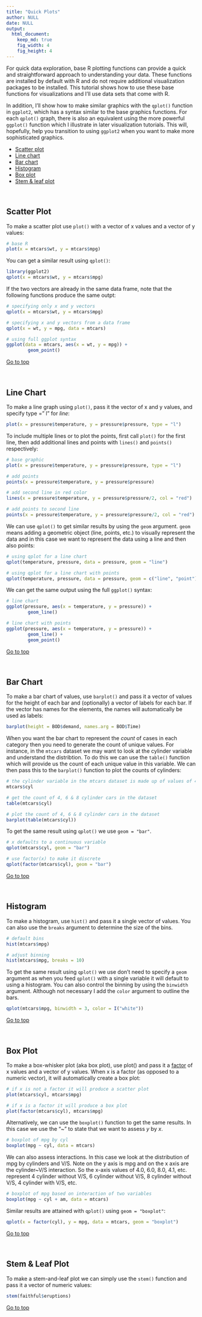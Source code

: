 ```yaml
---
title: "Quick Plots"
author: NULL
date: NULL
output:
  html_document:
    keep_md: true
    fig_width: 4
    fig_height: 4
---
```


For quick data exploration, base R plotting functions can provide a quick and straightforward approach to understanding your data. These functions are installed by default with R and do not require additional visualization packages to be installed. This tutorial shows how to use these base functions for visualizations and I'll use data sets that come with R.  

In addition, I'll show how to make similar graphics with the `qplot()` function in `ggplot2`, which has a syntax similar to the base graphics functions. For each `qplot()` graph, there is also an equivalent using the more powerful `ggplot()` function which I illustrate in later visualization tutorials. This will, hopefully, help you transition to using `ggplot2` when you want to make more sophisticated graphics. 

- [Scatter plot](#scatter)
- [Line chart](#line)
- [Bar chart](#bar)
- [Histogram](#histogram)
- [Box plot](#box)
- [Stem & leaf plot](#stem)

<br>

## Scatter Plot {#scatter}
To make a scatter plot use `plot()` with a vector of x values and a vector of y values:

```r
# base R
plot(x = mtcars$wt, y = mtcars$mpg)
```

You can get a similar result using `qplot()`:

```r
library(ggplot2)
qplot(x = mtcars$wt, y = mtcars$mpg)
```

If the two vectors are already in the same data frame, note that the following functions produce the same outpt:

```r

# specifying only x and y vectors
qplot(x = mtcars$wt, y = mtcars$mpg)

# specifying x and y vectors from a data frame
qplot(x = wt, y = mpg, data = mtcars)

# using full ggplot syntax
ggplot(data = mtcars, aes(x = wt, y = mpg)) +
        geom_point()
```

<a href="#top">Go to top</a>

<br>

## Line Chart {#line}
To make a line graph using `plot()`, pass it the vector of x and y values, and specify type =" l" for *line*:

```r
plot(x = pressure$temperature, y = pressure$pressure, type = "l")
```

To include multiple lines or to plot the points, first call `plot()` for the first line, then add additional lines and points with `lines()` and `points()` respectively: 

```r
# base graphic
plot(x = pressure$temperature, y = pressure$pressure, type = "l")

# add points
points(x = pressure$temperature, y = pressure$pressure)

# add second line in red color
lines(x = pressure$temperature, y = pressure$pressure/2, col = "red")

# add points to second line
points(x = pressure$temperature, y = pressure$pressure/2, col = "red")
```

We can use `qplot()` to get similar results by using the `geom` argument. `geom` means adding a geometric object (line, points, etc.) to visually represent the data and in this case we want to represent the data using a line and then also points:

```r
# using qplot for a line chart
qplot(temperature, pressure, data = pressure, geom = "line")

# using qplot for a line chart with points
qplot(temperature, pressure, data = pressure, geom = c("line", "point"))
```

We can get the same output using the full `ggplot()` syntax:
```r
# line chart
ggplot(pressure, aes(x = temperature, y = pressure)) +
        geom_line()

# line chart with points
ggplot(pressure, aes(x = temperature, y = pressure)) +
        geom_line() +
        geom_point()
```


<a href="#top">Go to top</a>

<br>

## Bar Chart {#bar}
To make a bar chart of values, use `barplot()` and pass it a vector of values for the height of each bar and (optionally) a vector of labels for each bar. If the vector has names for the elements, the names will automatically be used as labels:

```r
barplot(height = BOD$demand, names.arg = BOD$Time)
```

When you want the bar chart to represent the *count* of cases in each category then you need to generate the count of unique values. For instance, in the `mtcars` dataset we may want to look at the cylinder variable and understand the distribtion. To do this we can use the `table()` function which will provide us the count of each unique value in this variable.  We can then pass this to the `barplot()` function to plot the counts of cylinders:

```r
# the cylinder variable in the mtcars dataset is made up of values of 4, 6 & 8
mtcars$cyl

# get the count of 4, 6 & 8 cylinder cars in the dataset
table(mtcars$cyl)

# plot the count of 4, 6 & 8 cylinder cars in the dataset
barplot(table(mtcars$cyl))
```

To get the same result using `qplot()` we use `geom = "bar"`.

```r
# x defaults to a continuous variable
qplot(mtcars$cyl, geom = "bar")

# use factor(x) to make it discrete
qplot(factor(mtcars$cyl), geom = "bar")
```

<a href="#top">Go to top</a>

<br>

## Histogram {#histogram}
To make a histogram, use `hist()` and pass it a single vector of values. You can also use the `breaks` argument to determine the size of the bins.

```r
# default bins
hist(mtcars$mpg)

# adjust binning
hist(mtcars$mpg, breaks = 10)
```

To get the same result using `qplot()` we use don't need to specify a `geom` argument as when you feed `qplot()` with a single variable it will default to using a histogram. You can also control the binning by using the `binwidth` argument. Although not necessary I add the `color` argument to outline the bars.

```r
qplot(mtcars$mpg, binwidth = 3, color = I("white"))
```

<a href="#top">Go to top</a>

<br>

## Box Plot {#box}
To make a box-whisker plot (aka box plot), use plot() and pass it a <u>factor</u> of x values and a vector of y values. When x is a factor (as opposed to a numeric vector), it will automatically create a box plot:

```r
# if x is not a factor it will produce a scatter plot
plot(mtcars$cyl, mtcars$mpg)

# if x is a factor it will produce a box plot
plot(factor(mtcars$cyl), mtcars$mpg)
```

Alternatively, we can use the `boxplot()` function to get the same results. In this case we use the "~" to state that we want to assess *y* by *x*.  

```r
# boxplot of mpg by cyl
boxplot(mpg ~ cyl, data = mtcars)
```

We can also assess interactions. In this case we look at the distribution of mpg by cylinders and V/S. Note on the y axis is mpg and on the x axis are the cylinder~V/S interaction. So the x-axis values of 4.0, 6.0, 8.0, 4.1, etc. represent 4 cylinder without V/S, 6 cylinder without V/S, 8 cylinder without V/S, 4 cylinder with V/S, etc. 

```r
# boxplot of mpg based on interaction of two variables
boxplot(mpg ~ cyl + am, data = mtcars)
```

Similar results are attained with `qplot()` using `geom = "boxplot"`:

```r
qplot(x = factor(cyl), y = mpg, data = mtcars, geom = "boxplot")
```

<a href="#top">Go to top</a>

<br>

## Stem & Leaf Plot {#stem}
To make a stem-and-leaf plot we can simply use the `stem()` function and pass it a vector of numeric values:

```r
stem(faithful$eruptions)
```

<a href="#top">Go to top</a>


